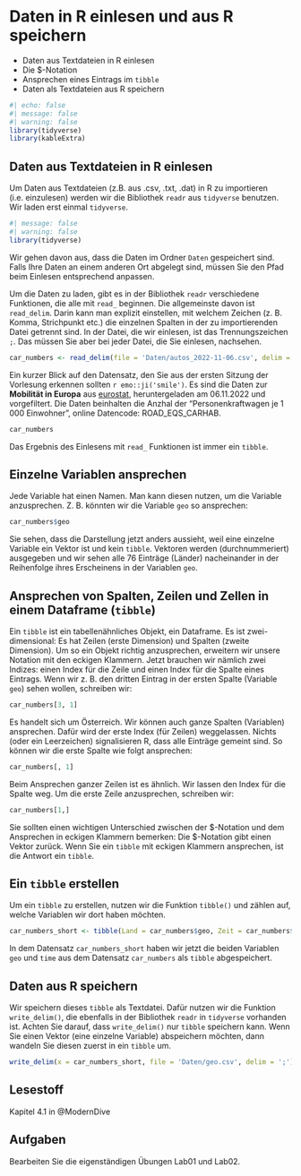 # Daten in R einlesen und aus R speichern {#sec-einlesen}

:::{.outcomes}
- Daten aus Textdateien in R einlesen
- Die $-Notation
- Ansprechen eines Eintrags im `tibble`
- Daten als Textdateien aus R speichern
:::

```r
#| echo: false
#| message: false
#| warning: false
library(tidyverse)
library(kableExtra)
```

## Daten aus Textdateien in R einlesen
Um Daten aus Textdateien (z.B. aus .csv, .txt, .dat) in R zu importieren (i.e. einzulesen) werden wir die Bibliothek `readr` aus `tidyverse` benutzen. Wir laden erst einmal `tidyverse`.

```r
#| message: false
#| warning: false
library(tidyverse)
```

Wir gehen davon aus, dass die Daten im Ordner `Daten` gespeichert sind. Falls Ihre Daten an einem anderen Ort abgelegt sind, müssen Sie den Pfad beim Einlesen entsprechend anpassen. 

Um die Daten zu laden, gibt es in der Bibliothek `readr` verschiedene Funktionen, die alle mit `read_` beginnen. Die allgemeinste davon ist `read_delim`. Darin kann man explizit einstellen, mit welchem Zeichen (z. B. Komma, Strichpunkt etc.) die einzelnen Spalten in der zu importierenden Datei getrennt sind. In der Datei, die wir einlesen, ist das Trennungszeichen `;`. Das müssen Sie aber bei jeder Datei, die Sie einlesen, nachsehen.

```r
car_numbers <- read_delim(file = 'Daten/autos_2022-11-06.csv', delim = ';')
```

Ein kurzer Blick auf den Datensatz, den Sie aus der ersten Sitzung der Vorlesung erkennen sollten `r emo::ji('smile')`. Es sind die Daten zur **Mobilität in Europa** aus [eurostat](https://ec.europa.eu/eurostat/databrowser/view/road_eqs_carhab/default/bar?lang=en), heruntergeladen am 06.11.2022 und vorgefiltert. Die Daten beinhalten die Anzhal der "Personenkraftwagen je 1 000 Einwohner", online Datencode: ROAD_EQS_CARHAB.

```r
car_numbers
```

Das Ergebnis des Einlesens mit `read_` Funktionen ist immer ein `tibble`. 

## Einzelne Variablen ansprechen
Jede Variable hat einen Namen. Man kann diesen nutzen, um die Variable anzusprechen. Z. B. könnten wir die Variable `geo` so ansprechen:
```r
car_numbers$geo
```

Sie sehen, dass die Darstellung jetzt anders aussieht, weil eine einzelne Variable ein Vektor ist und kein `tibble`. Vektoren werden (durchnummeriert) ausgegeben und wir sehen alle 76 Einträge (Länder) nacheinander in der Reihenfolge ihres Erscheinens in der Variablen `geo`.

## Ansprechen von Spalten, Zeilen und Zellen in einem Dataframe (`tibble`)
Ein `tibble` ist ein tabellenähnliches Objekt, ein Dataframe. Es ist  zwei-dimensional: Es hat Zeilen (erste Dimension) und Spalten (zweite Dimension). Um so ein Objekt richtig anzusprechen, erweitern wir unsere Notation mit den eckigen Klammern. Jetzt brauchen wir nämlich zwei Indizes: einen Index für die Zeile und einen Index für die Spalte eines Eintrags. Wenn wir z. B. den dritten Eintrag in der ersten Spalte (Variable `geo`) sehen wollen, schreiben wir:
```r
car_numbers[3, 1]
```

Es handelt sich um Österreich. Wir können auch ganze Spalten (Variablen) ansprechen. Dafür wird der erste Index (für Zeilen) weggelassen. Nichts (oder ein Leerzeichen) signalisieren R, dass alle Einträge gemeint sind. So können wir die erste Spalte wie folgt ansprechen:
```r
car_numbers[, 1]
```

Beim Ansprechen ganzer Zeilen ist es ähnlich. Wir lassen den Index für die Spalte weg. Um die erste Zeile anzusprechen, schreiben wir:
```r
car_numbers[1,]
```

Sie sollten einen wichtigen Unterschied zwischen der \$-Notation und dem Ansprechen in eckigen Klammern bemerken: Die \$-Notation gibt einen Vektor zurück. Wenn Sie ein `tibble` mit eckigen Klammern ansprechen, ist die Antwort ein `tibble`.

## Ein `tibble` erstellen
Um ein `tibble` zu erstellen, nutzen wir die Funktion `tibble()` und zählen auf, welche Variablen wir dort haben möchten.
```r
car_numbers_short <- tibble(Land = car_numbers$geo, Zeit = car_numbers$time)
```

In dem Datensatz `car_numbers_short` haben wir jetzt die beiden Variablen `geo` und `time` aus dem Datensatz `car_numbers` als `tibble` abgespeichert.


## Daten aus R speichern
Wir speichern dieses `tibble` als Textdatei. Dafür nutzen wir die Funktion `write_delim()`, die ebenfalls in der Bibliothek `readr` in `tidyverse` vorhanden ist. Achten Sie darauf, dass `write_delim()` nur `tibble` speichern kann. Wenn Sie einen Vektor (eine einzelne Variable) abspeichern möchten, dann wandeln Sie diesen zuerst in ein `tibble` um.
```r
write_delim(x = car_numbers_short, file = 'Daten/geo.csv', delim = ';')
```



## Lesestoff
Kapitel 4.1 in @ModernDive


## Aufgaben

Bearbeiten Sie die eigenständigen Übungen Lab01 und Lab02.

<!-- ## Ihre Arbeit einreichen -->
<!-- - Speichern Sie Ihr Notebook ab. -->
<!-- - Laden Sie Ihre .Rmd Datei in ILIAS hoch. **Beachten Sie die Frist!** -->
<!-- - Sie erhalten die Musterlösung nach dem Hochladen. -->
